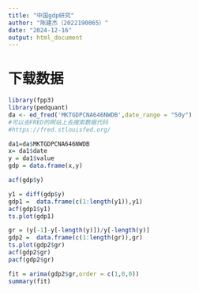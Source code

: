 ```yaml
---
title: "中国gdp研究"
author: "陈建杰（2022190065）"
date: "2024-12-16"
output: html_document
---
```

# 下载数据
```r
library(fpp3)
library(pedquant)
da <- ed_fred('MKTGDPCNA646NWDB',date_range = "50y") 
#可以去FRED的网站上去搜索数据代码
#https://fred.stlouisfed.org/
```
```r
da1=da$MKTGDPCNA646NWDB
x= da1$date
y = da1$value
gdp = data.frame(x,y)
```

```r
acf(gdp$y)
```

```r
y1 = diff(gdp$y)
gdp1 =  data.frame(c(1:length(y1)),y1)
acf(gdp1$y1)
ts.plot(gdp1)
```



```r
gr = (y[-1]-y[-length(y)])/y[-length(y)]
gdp2 =  data.frame(c(1:length(gr)),gr)
ts.plot(gdp2$gr)
acf(gdp2$gr)
pacf(gdp2$gr)
```

```r

fit = arima(gdp2$gr,order = c(1,0,0))
summary(fit)

```